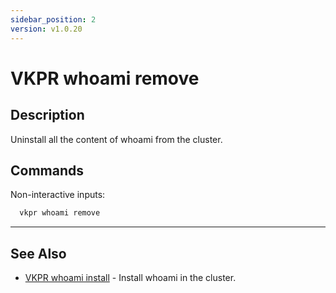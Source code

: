 ```yaml
---
sidebar_position: 2
version: v1.0.20
---
```


# VKPR whoami remove

## Description

Uninstall all the content of whoami from the cluster.

## Commands

Non-interactive inputs:

```bash
  vkpr whoami remove
```

---

## See Also

- [VKPR whoami install](/docs/commands/whoami/vkpr_whoami_install) - Install whoami in the cluster.
